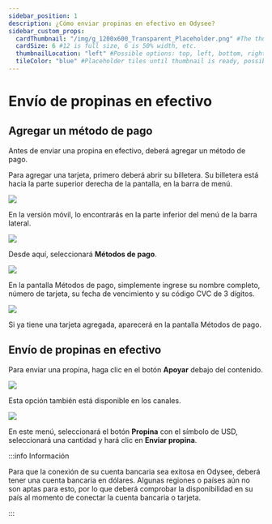 ```yaml
---
sidebar_position: 1
description: ¿Cómo enviar propinas en efectivo en Odysee?
sidebar_custom_props:
  cardThumbnail: "/img/g_1200x600_Transparent_Placeholder.png" #The thumbnail on the category card.
  cardSize: 6 #12 is full size, 6 is 50% width, etc.
  thumbnailLocation: "left" #Possible options: top, left, bottom, right, none
  tileColor: "blue" #Placeholder tiles until thumbnail is ready, possible options: blue, cream, darkpurple, lightpurple, mauve, orange, pink, none
---
```


# Envío de propinas en efectivo

## Agregar un método de pago

Antes de enviar una propina en efectivo, deberá agregar un método de pago.

Para agregar una tarjeta, primero deberá abrir <OdyseeButton url="https://odysee.com/$/wallet"><OdyseeIcon type="credits" /> su billetera</OdyseeButton>. Su billetera está hacia la parte superior derecha de la pantalla, en la barra de menú.

![](/img/es/image_1.png)

En la versión móvil, lo encontrarás en la parte inferior del menú de la barra lateral.

![](/img/es/image_2.png)

Desde aquí, seleccionará **Métodos de pago**.

![](/img/es/image_28.png)

En la pantalla Métodos de pago, simplemente ingrese su nombre completo, número de tarjeta, su fecha de vencimiento y su código CVC de 3 dígitos.

![](/img/es/image_29.png)

Si ya tiene una tarjeta agregada, aparecerá en la pantalla Métodos de pago.

## Envío de propinas en efectivo

Para enviar una propina, haga clic en el botón **Apoyar** debajo del contenido.

![](/img/es/image_42.png)

Esta opción también está disponible en los canales.

![](/img/es/image_43.png)

En este menú, seleccionará el botón **Propina** con el símbolo de USD, seleccionará una cantidad y hará clic en **Enviar propina**.

:::info Información

Para que la conexión de su cuenta bancaria sea exitosa en Odysee, deberá tener una cuenta bancaria en dólares. Algunas regiones o países aún no son aptas para esto, por lo que deberá comprobar la disponibilidad en su país al momento de conectar la cuenta bancaria o tarjeta.

:::